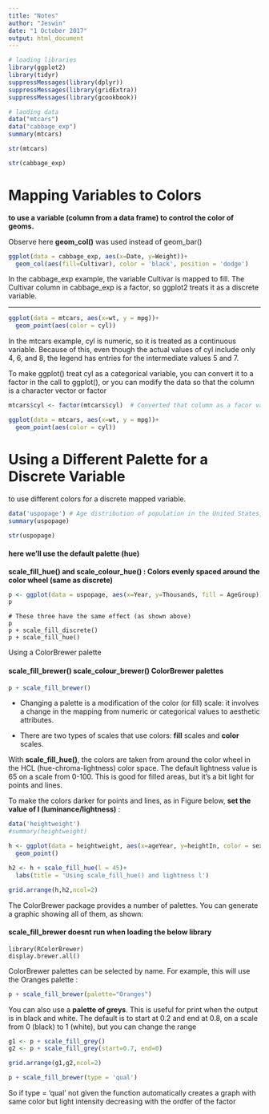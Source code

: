 ```yaml
---
title: "Notes"
author: "Jeswin"
date: "1 October 2017"
output: html_document
---
```


```r
# loading libraries
library(ggplot2)
library(tidyr)
suppressMessages(library(dplyr))
suppressMessages(library(gridExtra))
suppressMessages(library(gcookbook))
```

```r
# laoding data
data("mtcars")
data("cabbage_exp")
summary(mtcars)
```
```r
str(mtcars)
```

```r
str(cabbage_exp)
```

# Mapping Variables to Colors

__to use a variable (column from a data frame) to control the color of geoms.__

Observe here __geom_col()__ was used instead of geom_bar()

```r
ggplot(data = cabbage_exp, aes(x=Date, y=Weight))+
  geom_col(aes(fill=Cultivar), color = 'black', position = 'dodge')
```
In the cabbage_exp example, the variable Cultivar is mapped to fill. The Cultivar column in cabbage_exp is a factor, so ggplot2 treats it as a discrete variable.

***

```r
ggplot(data = mtcars, aes(x=wt, y = mpg))+
  geom_point(aes(color = cyl))
```

In the mtcars example, cyl is numeric, so it is treated as a continuous variable. Because of this, even though the actual values of cyl include only 4, 6, and 8, the legend has entries for the intermediate values 5 and 7.

To make ggplot() treat cyl as a categorical variable, you can convert it to a factor in the call to ggplot(), or you can modify the
data so that the column is a character vector or factor
```r
mtcars$cyl <- factor(mtcars$cyl)  # Converted that column as a facor variable: check using str

ggplot(data = mtcars, aes(x=wt, y = mpg))+
  geom_point(aes(color = cyl))
```

# Using a Different Palette for a Discrete Variable

to use different colors for a discrete mapped variable.

```r
data('uspopage') # Age distribution of population in the United States, 1900-2002
summary(uspopage)
```
```r
str(uspopage)
```

#### here we'll use the default palette (hue)

__scale_fill_hue() and  scale_colour_hue()  : Colors evenly spaced around the color wheel (same as discrete)__

```r
p <- ggplot(data = uspopage, aes(x=Year, y=Thousands, fill = AgeGroup)) + geom_area()
p
```

```
# These three have the same effect (as shown above)
p
p + scale_fill_discrete()
p + scale_fill_hue()
```

Using a ColorBrewer palette

#### scale_fill_brewer() scale_colour_brewer() ColorBrewer palettes

```r
p + scale_fill_brewer()
```

- Changing a palette is a modification of the color (or fill) scale: it involves a change in the mapping from numeric or categorical values to aesthetic attributes. 

- There are two types of scales that use colors: __fill__ scales and __color__ scales.

With __scale_fill_hue()__, the colors are taken from around the color wheel in the HCL (hue-chroma-lightness) color space. 
The default lightness value is 65 on a scale from 0-100. This is good for filled areas, but it's a bit light for points and lines.

To make the colors darker for points and lines, as in Figure below, __set the value of l (luminance/lightness)__ :

```r
data('heightweight')
#summary(heightweight)

h <- ggplot(data = heightweight, aes(x=ageYear, y=heightIn, color = sex))+
  geom_point()

h2 <- h + scale_fill_hue(l = 45)+
  labs(title = 'Using scale_fill_hue() and lightness l')

grid.arrange(h,h2,ncol=2)
```

The ColorBrewer package provides a number of palettes. You can generate a graphic showing all of them, as shown:

#### scale_fill_brewer doesnt run when loading the below library

```
library(RColorBrewer)
display.brewer.all()
```

ColorBrewer palettes can be selected by name. For example, this will use the Oranges palette :

```r
p + scale_fill_brewer(palette="Oranges")
```


You can also use a __palette of greys__. This is useful for print when the output is in black and white. The default is to start at 0.2 and end at 0.8, on a scale from 0 (black) to 1 (white), but you can change the range

```r
g1 <- p + scale_fill_grey()
g2 <- p + scale_fill_grey(start=0.7, end=0)

grid.arrange(g1,g2,ncol=2)
```

```r
p + scale_fill_brewer(type = 'qual')
```

So if type = 'qual' not given the function automatically creates a graph with same color but light intensity decreasing with the ordfer of the factor






































































